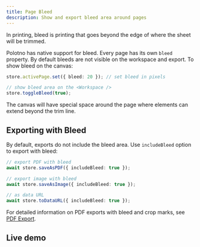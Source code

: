 ```yaml
---
title: Page Bleed
description: Show and export bleed area around pages
---
```


In printing, bleed is printing that goes beyond the edge of where the sheet will be trimmed.

Polotno has native support for bleed. Every page has its own `bleed` property. By default bleeds are not visible on the workspace and export. To show bleed on the canvas:

```ts
store.activePage.set({ bleed: 20 }); // set bleed in pixels

// show bleed area on the <Workspace />
store.toggleBleed(true);
```

The canvas will have special space around the page where elements can extend beyond the trim line.

## Exporting with Bleed

By default, exports do not include the bleed area. Use `includeBleed` option to export with bleed:

```ts
// export PDF with bleed
await store.saveAsPDF({ includeBleed: true });

// export image with bleed
await store.saveAsImage({ includeBleed: true });

// as data URL
await store.toDataURL({ includeBleed: true });
```

For detailed information on PDF exports with bleed and crop marks, see [PDF Export](/docs/pdf-export).

## Live demo

<Sandbox github="polotno-project/polotno-docs/tree/main/examples/polotno-page-bleed" />



